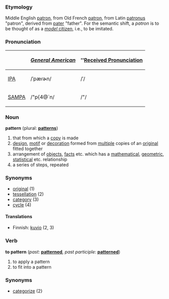 ===Etymology===
Middle English [[patron]], from Old French [[patron]], from Latin [[patronus]] "patron", derived from [[pater]] "father".  For the semantic shift, a ''patron'' is to be thought of as a [[model citizen|''model'' citizen]], i.e., to be imitated.

===Pronunciation===
{| border=1 cellpadding=5
! !! ''[[w:General American|General American]]'' !! ''[[w:Received Pronunciation|Received Pronunciation]]
|-
| [[w:IPA|IPA]] || /ˈpæɾɚn/ || /ˈ/
|-
| [[w:SAMPA|SAMPA]] || /"p{4@`n/ || /"/
|}

===Noun===
'''pattern''' (plural: '''[[patterns]]''')
#that from which a [[copy]] is made
#[[design]], [[motif]] or [[decoration]] formed from [[multiple]] copies of an [[original]] fitted together
#arrangement of [[objects]], [[facts]] etc. which has a [[mathematical]], [[geometric]], [[statistical]] etc. relationship
#a series of steps, repeated

===Synonyms===
*[[original]] (1)
*[[tessellation]] (2)
*[[category]] (3)
*[[cycle]] (4)

====Translations====
*Finnish: [[kuvio]] (2, 3)

===Verb===
'''to pattern''' (''past:'' '''[[patterned]]''', ''past participle:'' '''[[patterned]]''') 
# to apply a pattern
# to fit into a pattern

===Synonyms===
*[[categorize]] (2}